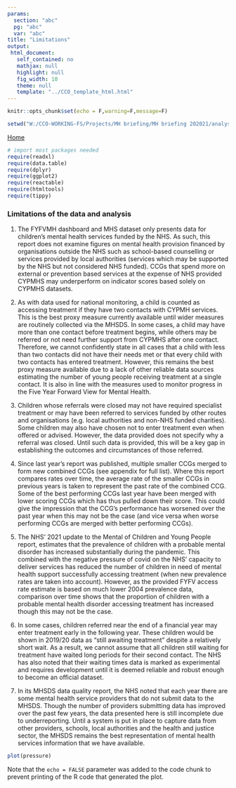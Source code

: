 ```yaml
---
params:
  section: "abc"
  pg: "abc"
  var: "abc"
title: "Limitations"
output: 
 html_document: 
   self_contained: no
   mathjax: null
   highlight: null
   fig_width: 10
   theme: null
   template: "../CCO_template_html.html"
---
```


```r

knitr::opts_chunk$set(echo = F,warning=F,message=F)

setwd("W:/CCO-WORKING-FS/Projects/MH briefing/MH briefing 202021/analysis/Methodology")
```

<link rel="stylesheet" href="W:/CCO-WORKING-FS/Projects/MH briefing/MH briefing 202021/analysis//styles.css" type="text/css" />

<a href="../../index.html">Home</a></li>

```r

# import most packages needed
require(readxl)
require(data.table)
require(dplyr)
require(ggplot2)
require(reactable)
require(htmltools)
require(tippy)
```

<script src="extra_js.js"></script>

### Limitations of the data and analysis

1.	The FYFVMH dashboard and MHS dataset only presents data for children’s mental health services funded by the NHS. As such, this report does not examine figures on mental health provision financed by organisations outside the NHS such as school-based counselling or services provided by local authorities (services which may be supported by the NHS but not considered NHS funded). CCGs that spend more on external or prevention based services at the expense of NHS provided CYPMHS may underperform on indicator scores based solely on CYPMHS datasets.

2. As with data used for national monitoring, a child is counted as accessing treatment if they have two contacts with CYPMH services. This is the best proxy measure currently available until wider measures are routinely collected via the MHSDS. In some cases, a child may have more than one contact before treatment begins, while others may be referred or not need further support from CYPMHS after one contact. Therefore, we cannot confidently state in all cases that a child with less than two contacts did not have their needs met or that every child with two contacts has entered treatment. However, this remains the best proxy measure available due to a lack of other reliable data sources estimating the number of young people receiving treatment at a single contact. It is also in line with the measures used to monitor progress in the Five Year Forward View for Mental Health.

3.	Children whose referrals were closed may not have required specialist treatment or may have been referred to services funded by other routes and organisations (e.g. local authorities and non-NHS funded charities). Some children may also have chosen not to enter treatment even when offered or advised. However, the data provided does not specify why a referral was closed. Until such data is provided, this will be a key gap in establishing the outcomes and circumstances of those referred.

4.	Since last year’s report was published, multiple smaller CCGs merged to form new combined CCGs (see appendix for full list). Where this report compares rates over time, the average rate of the smaller CCGs in previous years is taken to represent the past rate of the combined CCG. Some of the best performing CCGs last year have been merged with lower scoring CCGs which has thus pulled down their score. This could give the impression that the CCG’s performance has worsened over the past year when this may not be the case (and vice versa when worse performing CCGs are merged with better performing CCGs).

5.	The NHS’ 2021 update to the Mental of Children and Young People report, estimates that the prevalence of children with a probable mental disorder has increased substantially during the pandemic. This combined with the negative pressure of covid on the NHS’ capacity to deliver services has reduced the number of children in need of mental health support successfully accessing treatment (when new prevalence rates are taken into account). However, as the provided FYFV access rate estimate is based on much lower 2004 prevalence data, comparison over time shows that the proportion of children with a probable mental health disorder accessing treatment has increased though this may not be the case.

6.	In some cases, children referred near the end of a financial year may enter treatment early in the following year. These children would be shown in 2019/20 data as “still awaiting treatment” despite a relatively short wait. As a result, we cannot assume that all children still waiting for treatment have waited long periods for their second contact. The NHS has also noted that their waiting times data is marked as experimental and requires development until it is deemed reliable and robust enough to become an official dataset.

7.	In its MHSDS data quality report, the NHS noted that each year there are some mental health service providers that do not submit data to the MHSDS. Though the number of providers submitting data has improved over the past few years, the data presented here is still incomplete due to underreporting. Until a system is put in place to capture data from other providers, schools, local authorities and the health and justice sector, the MHSDS remains the best representation of mental health services information that we have available.



```r
plot(pressure)
```

Note that the `echo = FALSE` parameter was added to the code chunk to prevent printing of the R code that generated the plot.
